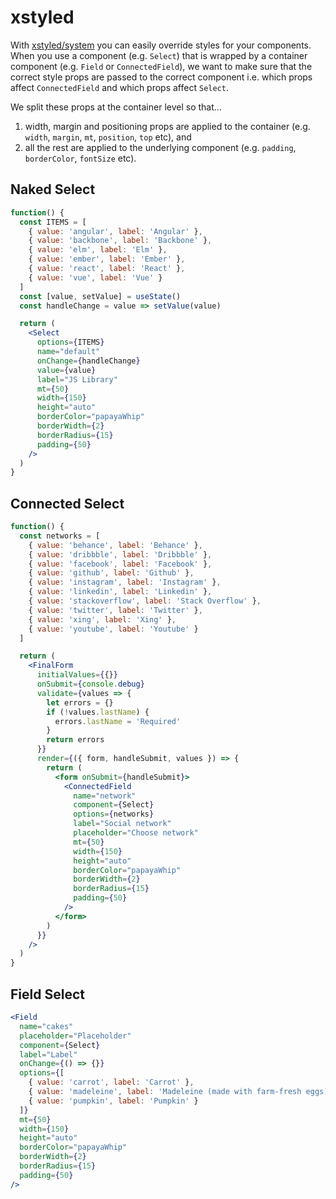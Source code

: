 # xstyled

With [xstyled/system](https://xstyled.dev/docs/style-props/) you can easily override styles for your components. When you use a component (e.g. `Select`) that is wrapped by a container component (e.g. `Field` or `ConnectedField`), we want to make sure that the correct style props are passed to the correct component i.e. which props affect `ConnectedField` and which props affect `Select`.

We split these props at the container level so that…

1. width, margin and positioning props are applied to the container (e.g. `width`, `margin`, `mt`, `position`, `top` etc), and
2. all the rest are applied to the underlying component (e.g. `padding`, `borderColor`, `fontSize` etc).

## Naked Select

```jsx
function() {
  const ITEMS = [
    { value: 'angular', label: 'Angular' },
    { value: 'backbone', label: 'Backbone' },
    { value: 'elm', label: 'Elm' },
    { value: 'ember', label: 'Ember' },
    { value: 'react', label: 'React' },
    { value: 'vue', label: 'Vue' }
  ]
  const [value, setValue] = useState()
  const handleChange = value => setValue(value)

  return (
    <Select
      options={ITEMS}
      name="default"
      onChange={handleChange}
      value={value}
      label="JS Library"
      mt={50}
      width={150}
      height="auto"
      borderColor="papayaWhip"
      borderWidth={2}
      borderRadius={15}
      padding={50}
    />
  )
}
```

## Connected Select

```jsx
function() {
  const networks = [
    { value: 'behance', label: 'Behance' },
    { value: 'dribbble', label: 'Dribbble' },
    { value: 'facebook', label: 'Facebook' },
    { value: 'github', label: 'Github' },
    { value: 'instagram', label: 'Instagram' },
    { value: 'linkedin', label: 'Linkedin' },
    { value: 'stackoverflow', label: 'Stack Overflow' },
    { value: 'twitter', label: 'Twitter' },
    { value: 'xing', label: 'Xing' },
    { value: 'youtube', label: 'Youtube' }
  ]

  return (
    <FinalForm
      initialValues={{}}
      onSubmit={console.debug}
      validate={values => {
        let errors = {}
        if (!values.lastName) {
          errors.lastName = 'Required'
        }
        return errors
      }}
      render={({ form, handleSubmit, values }) => {
        return (
          <form onSubmit={handleSubmit}>
            <ConnectedField
              name="network"
              component={Select}
              options={networks}
              label="Social network"
              placeholder="Choose network"
              mt={50}
              width={150}
              height="auto"
              borderColor="papayaWhip"
              borderWidth={2}
              borderRadius={15}
              padding={50}
            />
          </form>
        )
      }}
    />
  )
}
```

## Field Select

```jsx
<Field
  name="cakes"
  placeholder="Placeholder"
  component={Select}
  label="Label"
  onChange={() => {}}
  options={[
    { value: 'carrot', label: 'Carrot' },
    { value: 'madeleine', label: 'Madeleine (made with farm-fresh eggs)' },
    { value: 'pumpkin', label: 'Pumpkin' }
  ]}
  mt={50}
  width={150}
  height="auto"
  borderColor="papayaWhip"
  borderWidth={2}
  borderRadius={15}
  padding={50}
/>
```
